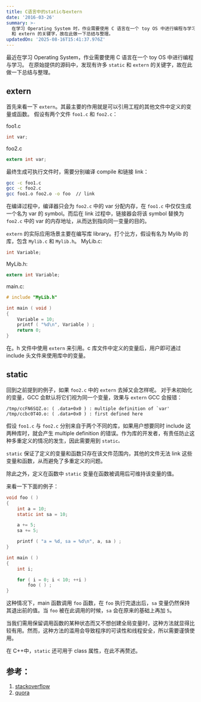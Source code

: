 ```yaml
---
title: C语言中的static与extern
date: '2016-03-26'
summary: >-
  在学习 Operating System 时，作业需要使用 C 语言在一个 toy OS 中进行编程与学习。 在原始提供的源码中，发现有许多 static
  和 extern 的关键字，故在此做一下总结与整理。
updatedOn: '2025-08-16T15:41:37.976Z'
---
```


最近在学习 Operating System，作业需要使用 C 语言在一个 toy OS 中进行编程与学习。 在原始提供的源码中，发现有许多 `static` 和 `extern` 的关键字，故在此做一下总结与整理。

## extern

首先来看一下 `extern`。其最主要的作用就是可以引用工程的其他文件中定义的变量或函数。
假设有两个文件 `foo1.c` 和 `foo2.c`：

foo1.c

```c
int var;
```

foo2.c

```c
extern int var;
```

最终生成可执行文件时，需要分别编译 compile 和链接 link：

```bash
gcc -c foo1.c
gcc -c foo2.c
gcc foo1.o foo2.o -o foo  // link
```

在编译过程中，编译器只会为 `foo2.c` 中的 var 分配内存，在 `foo1.c` 中仅仅生成一个名为 var 的 symbol。而后在 link 过程中，链接器会将该 symbol 替换为 `foo2.c` 中的 var 的内存地址，从而达到指向同一变量的目的。

`extern` 的实际应用场景主要在编写库 library。打个比方，假设有名为 Mylib 的库，包含 `Mylib.c` 和 `Mylib.h`。
MyLib.c:

```c
int Variable;
```

MyLib.h:

```c
extern int Variable;
```

main.c:

```c
# include "MyLib.h"

int main ( void )
{
    Variable = 10;
    printf ( "%d\n", Variable ) ;
    return 0;
}
```

在。h 文件中使用 `extern` 来引用。c 库文件中定义的变量后，用户即可通过 include 头文件来使用库中的变量。

## static

回到之前提到的例子，如果 `foo2.c` 中的 `extern` 去掉又会怎样呢。
对于未初始化的变量，GCC 会默认将它们视为同一个变量，效果与 `extern` GCC 会报错：

```
/tmp/ccFN6SQZ.o: ( .data+0x0 ) : multiple definition of `var'
/tmp/ccbc0T4O.o: ( .data+0x0 ) : first defined here
```

假设 `foo1.c` 与 `foo2.c` 分别来自于两个不同的库，如果用户想要同时 include 这两种库时，就会产生 multiple definition 的错误。作为库的开发者，有责任防止这种多重定义的情况的发生，因此需要用到 `static。`

`static` 保证了定义的变量和函数只存在该文件范围内，其他的文件无法 link 这些变量和函数，从而避免了多重定义的问题。

除此之外，定义在函数中 `static` 变量在函数被调用后可维持该变量的值。

来看一下下面的例子：

```c
void foo ( )
{
    int a = 10;
    static int sa = 10;

    a += 5;
    sa += 5;

    printf ( "a = %d, sa = %d\n", a, sa ) ;
}

int main ( )
{
    int i;

    for ( i = 0; i < 10; ++i )
        foo ( ) ;
}
```

这种情况下，main 函数调用 `foo` 函数，在 `foo` 执行完退出后，`sa` 变量仍然保持其退出前的值。当 `foo` 被在此调用的时候，`sa` 会在原来的基础上再加 `5`。

当我们需用保留调用函数的某种状态而又不想创建全局变量时，这种方法就显得比较有用。然而，这种方法的滥用会导致程序的可读性和线程安全，所以需要谨慎使用。

在 C++中，`static` 还可用于 class 属性，在此不再赘述。

## 参考：

1.  [stackoverflow](http://stackoverflow.com/questions/572547/what-does-static-mean-in-a-c-program/572550#572550)
2.  [quora](https://www.quora.com/What-is-the-deep-difference-between-static-extern-declaration-in-C-C++-programming)
